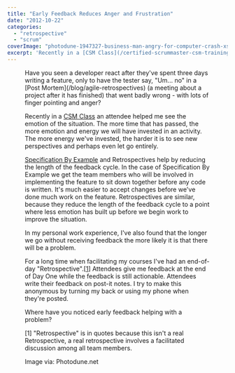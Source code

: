 ```yaml
---
title: "Early Feedback Reduces Anger and Frustration"
date: "2012-10-22"
categories: 
  - "retrospective"
  - "scrum"
coverImage: "photodune-1947327-business-man-angry-for-computer-crash-xs.jpg"
excerpt: 'Recently in a [CSM Class](/certified-scrummaster-csm-training) an attendee helped me see'
---
```




<Figure
  src={Photodune1947327BusinessManAngryForComputerCrashXs}
  alt="business man angry for computer crash - licensed from Photodune"
  caption="business man angry for computer crash - licensed from Photodune"
/>
 Have you seen a developer react after they've spent three days writing a feature, only to have the tester say, "Um... no" in a [Post Mortem](/blog/agile-retrospectives) (a meeting about a project after it has finished) that went badly wrong - with lots of finger pointing and anger?

Recently in a [CSM Class](/certified-scrummaster-csm-training) an attendee helped me see the emotion of the situation. The more time that has passed, the more emotion and energy we will have invested in an activity. The more energy we've invested, the harder it is to see new perspectives and perhaps even let go entirely.

[Specification By Example](external:https://specificationbyexample.com) and Retrospectives help by reducing the length of the feedback cycle. In the case of Specification By Example we get the team members who will be involved in implementing the feature to sit down together before any code is written. It's much easier to accept changes before we've done much work on the feature. Retrospectives are similar, because they reduce the length of the feedback cycle to a point where less emotion has built up before we begin work to improve the situation.

In my personal work experience, I've also found that the longer we go without receiving feedback the more likely it is that there will be a problem.

For a long time when facilitating my courses I've had an end-of-day "Retrospective".\[[1](#footnotes)\] Attendees give me feedback at the end of Day One while the feedback is still actionable. Attendees write their feedback on post-it notes. I try to make this anonymous by turning my back or using my phone when they're posted.

Where have you noticed early feedback helping with a problem?

\[1\] "Retrospective" is in quotes because this isn't a real Retrospective, a real retrospective involves a facilitated discussion among all team members.

Image via: Photodune.net
